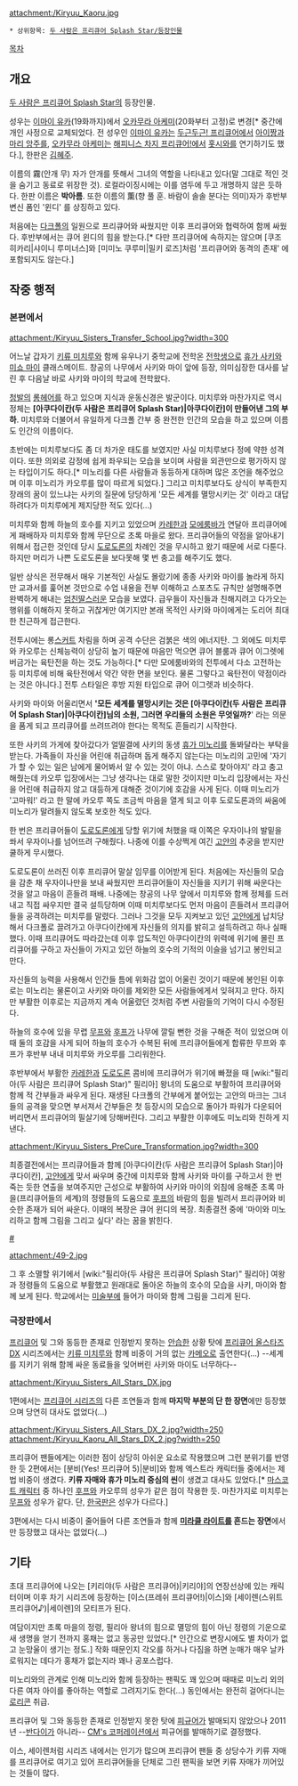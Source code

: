 {{{+1 霧生薫 / Kiryuu Kaoru }}}

attachment:/Kiryuu_Kaoru.jpg

 * 상위항목: [[두 사람은 프리큐어 Splash Star/등장인물]]

[[목차]]

== 개요 ==
[[두 사람은 프리큐어 Splash Star]]의 등장인물.

성우는 [[이마이 유카]](19화까지)에서 [[오카무라 아케미]](20화부터 고정)로 변경[* 중간에 개인 사정으로 교체되었다. 전 성우인 [[이마이 유카]]는 [[두근두근! 프리큐어]]에서 [[아이짱]]과 [[마리 앙주]]를, [[오카무라 아케미]]는 [[해피니스 차지 프리큐어!]]에서 [[홋시와]]를 연기하기도 했다.], 한판은 [[김혜주]].

이름의 霧(안개 무) 자가 안개를 뜻해서 그녀의 역할을 나타내고 있다(말 그대로 적인 것을 숨기고 동료로 위장한 것). 로컬라이징시에는 이를 염두에 두고 개명하지 않은 듯하다. 한판 이름은 '''박아름'''. 또한 이름의 薫(향 풀 훈. 바람이 솔솔 분다는 의미)자가 후반부 변신 폼인 '윈디' 를 상징하고 있다.

처음에는 [[다크폴]]의 일원으로 프리큐어와 싸웠지만 이후 프리큐어와 협력하여 함께 싸웠다. 후반부에서는 큐어 윈디의 힘을 받는다.[* 다만 프리큐어에 속하지는 않으며 [쿠조 히카리|샤이니 루미너스]와 [미미노 쿠루미|밀키 로즈]처럼 '프리큐어와 동격의 존재' 에 포함되지도 않는다.]

== 작중 행적 ==

=== 본편에서 ===
attachment:/Kiryuu_Sisters_Transfer_School.jpg?width=300

어느날 갑자기 [[키류 미치루]]와 함께 유우나기 중학교에 전학온 [[전학생]]으로 [[휴가 사키]]와 [[미쇼 마이]] 클래스메이트. 창공의 나무에서 사키와 마이 앞에 등장, 의미심장한 대사를 날린 후 다음날 바로 사키와 마이의 학교에 전학왔다.

[[청발]]의 [[롱헤어]]를 하고 있으며 지식과 운동신경은 발군이다. 미치루와 마찬가지로 역시 정체는 '''[아쿠다이칸(두 사람은 프리큐어 Splash Star)|아쿠다이칸]이 만들어낸 그의 부하'''. 미치루와 더불어서 유일하게 다크폴 간부 중 완전한 인간의 모습을 하고 있으며 이름도 인간의 이름이다.

초반에는 미치루보다도 좀 더 차가운 태도를 보였지만 사실 미치루보다 정에 약한 성격이다. 또한 의외로 감정에 쉽게 좌우되는 모습을 보이며 사람을 외관만으로 평가하지 않는 타입이기도 하다.[* 미노리를 다른 사람들과 동등하게 대하며 많은 조언을 해주었으며 이후 미노리가 카오루를 많이 따르게 되었다.] 그리고 미치루보다도 상식이 부족한지 장래의 꿈이 있느냐는 사키의 질문에 당당하게 '모든 세계를 멸망시키는 것' 이라고 대답하려다가 미치루에게 제지당한 적도 있다(...)

미치루와 함께 하늘의 호수를 지키고 있었으며 [[카레한]]과 [[모에룸바]]가 연달아 프리큐어에게 패배하자 미치루와 함께 무단으로 초록 마을로 왔다. 프리큐어들의 약점을 알아내기 위해서 접근한 것인데 당시 [[도로도론]]의 차례인 것을 무시하고 왔기 때문에 서로 다툰다. 하지만 머리가 나쁜 도로도론을 보다못해 몇 번 충고를 해주기도 했다.

일반 상식은 전무해서 매우 기본적인 사실도 몰랐기에 종종 사키와 마이를 놀라게 하지만 교과서를 훑어본 것만으로 수업 내용을 전부 이해하고 스포츠도 규칙만 설명해주면 완벽하게 해내는 [[엄친딸]]스러운 모습을 보였다. 급우들이 자신들과 친해지려고 다가오는 행위를 이해하지 못하고 귀찮게만 여기지만 본래 목적인 사키와 마이에게는 도리어 최대한 친근하게 접근한다.

전투시에는 롱[[스커트]] 차림을 하며 공격 수단은 검붉은 색의 에너지탄. 그 외에도 미치루와 카오루는 신체능력이 상당히 높기 때문에 마음만 먹으면 큐어 블룸과 큐어 이그렛에 버금가는 육탄전을 하는 것도 가능하다.[* 다만 모에룸바와의 전투에서 다소 고전하는 등 미치루에 비해 육탄전에서 약간 약한 면을 보인다. 물론 그렇다고 육탄전이 약점이라는 것은 아니다.] 전투 스타일은 후방 지원 타입으로 큐어 이그렛과 비슷하다.

사키와 마이와 어울리면서 ''''모든 세계를 멸망시키는 것은 [아쿠다이칸(두 사람은 프리큐어 Splash Star)|아쿠다이칸]님의 소원, 그러면 우리들의 소원은 무엇일까?'''' 라는 의문을 품게 되고 프리큐어를 쓰려뜨려야 한다는 목적도 흔들리기 시작한다.

또한 사키의 가게에 찾아갔다가 얼떨결에 사키의 동생 [[휴가 미노리]]를 돌봐달라는 부탁을 받는다. 가족들이 자신을 어린애 취급하며 돕게 해주지 않는다는 미노리의 고민에 '자기가 할 수 있는 일은 남에게 물어봐서 알 수 있는 것이 아냐. 스스로 찾아야지' 라고 충고해줬는데 카오루 입장에서는 그냥 생각나는 대로 말한 것이지만 미노리 입장에서는 자신을 어린애 취급하지 않고 대등하게 대해준 것이기에 호감을 사게 된다. 이때 미노리가 '고마워!' 라고 한 말에 카오루 쪽도 조금씩 마음을 열게 되고 이후 도로도론과의 싸움에 미노리가 말려들지 않도록 보호한 적도 있다.

한 번은 프리큐어들이 [[도로도론]]에게 당할 위기에 처했을 때 이쪽은 우자이나의 발밑을 쏴서 우자이나를 넘어뜨려 구해줬다. 나중에 이를 수상쩍게 여긴 [[고얀]]의 추궁을 받지만 쿨하게 무시했다.

도로도론이 쓰러진 이후 프리큐어 말살 임무를 이어받게 된다. 처음에는 자신들의 모습을 감춘 채 우자이나만을 보내 싸웠지만 프리큐어들이 자신들을 지키기 위해 싸운다는 것을 알고 마음이 흔들려 패배. 나중에는 창공의 나무 앞에서 미치루와 함께 정체를 드러내고 직접 싸우지만 결국 설득당하며 이때 미치루보다도 먼저 마음이 흔들려서 프리큐어들을 공격하려는 미치루를 말렸다. 그러나 그것을 모두 지켜보고 있던 [[고얀]]에게 납치당해서 다크폴로 끌려가고 아쿠다이칸에게 자신들의 의지를 밝히고 설득하려고 하나 실패했다. 이때 프리큐어도 따라갔는데 이후 압도적인 아쿠다이칸의 위력에 위기에 몰린 프리큐어를 구하고 자신들이 가지고 있던 하늘의 호수의 기적의 이슬을 넘기고 봉인되고 만다.

자신들의 능력을 사용해서 인간들 틈에 위화감 없이 어울린 것이기 때문에 봉인된 이후로는 미노리는 물론이고 사키와 마이를 제외한 모든 사람들에게서 잊혀지고 만다. 하지만 부활한 이후로는 지금까지 계속 어울렸던 것처럼 주변 사람들의 기억이 다시 수정된다.

하늘의 호수에 있을 무렵 [[무프]]와 [[후프]]가 나무에 깔릴 뻔한 것을 구해준 적이 있었으며 이때 둘의 호감을 사게 되어 하늘의 호수가 수복된 뒤에 프리큐어들에게 합류한 무프와 후프가 후반부 내내 미치루와 카오루를 그리워한다.

후반부에서 부활한 [[카레한]]과 [[도로도론]] 콤비에 프리큐어가 위기에 빠졌을 때 [wiki:"필리아(두 사람은 프리큐어 Splash Star)" 필리아] 왕녀의 도움으로 부활하여 프리큐어와 함께 적 간부들과 싸우게 된다. 재생된 다크폴의 간부에게 붙어있는 고얀의 마크는 그녀들의 공격을 맞으면 부서져서 간부들은 첫 등장시의 모습으로 돌아가 파워가 다운되어 버리면서 프리큐어의 필살기에 당해버린다. 그리고 부활한 이후에도 미노리와 친하게 지낸다.

attachment:/Kiryuu_Sisters_PreCure_Transformation.jpg?width=300

최종결전에서는 프리큐어들과 함께 [아쿠다이칸(두 사람은 프리큐어 Splash Star)|아쿠다이칸], [[고얀]]에게 맞서 싸우며 중간에 미치루와 함께 사키와 마이를 구하고서 한 번 죽는 듯한 연출을 보여주지만 근성으로 부활하여 사키와 마이의 외침에 응해준 초록 마을(프리큐어들의 세계)의 정령들의 도움으로 [[후프]]의 바람의 힘을 빌려서 프리큐어와 비슷한 존재가 되어 싸운다. 이때의 복장은 큐어 윈디의 복장. 최종결전 중에 '마이와 미노리하고 함께 그림을 그리고 싶다' 라는 꿈을 밝힌다.

[http://www.youtube.com/watch?v=i3yv9SjYoHQ #]

attachment:/49-2.jpg

그 후 소멸할 위기에서 [wiki:"필리아(두 사람은 프리큐어 Splash Star)" 필리아] 여왕과 정령들의 도움으로 부활했고 원래대로 돌아온 하늘의 호수의 모습을 사키, 마이와 함께 보게 된다. 학교에서는 [[미술]]부에 들어가 마이와 함께 그림을 그리게 된다.

=== 극장판에서  ===
[[프리큐어]] 및 그와 동등한 존재로 인정받지 못하는 [[안습]]한 상황 탓에 [[프리큐어 올스타즈 DX]] 시리즈에서는 [[키류 미치루]]와 함께 비중이 거의 없는 [[카메오]]로 출연한다(...) --세계를 지키기 위해 함께 싸운 동료들을 잊어버린 사키와 마이도 너무하다--

attachment:/Kiryuu_Sisters_All_Stars_DX.jpg

1편에서는 [[프리큐어 시리즈]]의 다른 조연들과 함께 '''마지막 부분의 단 한 장면'''에만 등장했으며 당연히 대사도 없었다(...)

attachment:/Kiryuu_Sisters_All_Stars_DX_2.jpg?width=250 attachment:/Kiryuu_Kaoru_All_Stars_DX_2.jpg?width=250

프리큐어 팬들에게는 이러한 점이 상당히 아쉬운 요소로 작용했으며 그런 분위기를 반영한 듯 2편에서는 [분비(Yes! 프리큐어 5)|분비]와 함께 엑스트라 캐릭터들 중에서는 제법 비중이 생겼다. '''키류 자매와 휴가 미노리 중심의 씬'''이 생겼고 대사도 있었다.[* [[마스코트 캐릭터]] 중 하나인 [[후프]]와 카오루의 성우가 같은 점이 작용한 듯. 마찬가지로 미치루는 [[무프]]와 성우가 같다. 단, [[한국]]판은 성우가 다르다.]

3편에서는 다시 비중이 줄어들어 다른 조연들과 함께 '''[[미라클 라이트]]를 흔드는 장면'''에서만 등장했고 대사는 없었다(...)

== 기타 ==
초대 프리큐어에 나오는 [키리야(두 사람은 프리큐어)|키리야]의 연장선상에 있는 캐릭터이며 이후 차기 시리즈에 등장하는 [이스(프레쉬 프리큐어!)|이스]와 [세이렌(스위트 프리큐어♪)|세이렌]의 모티프가 된다.

여담이지만 초록 마을의 정령, 필리아 왕녀의 힘으로 멸망의 힘이 아닌 정령의 기운으로 새 생명을 얻기 전까지 홍채는 없고 동공만 있었다.[* 인간으로 변장시에도 별 차이가 없고 눈망울이 생기는 정도.] 작화 때문인지 각오를 하거나 다짐을 하면 눈매가 매우 날카로워지는 데다가 홍채가 없는지라 꽤나 공포스럽다.

미노리와의 관계로 인해 미노리와 함께 등장하는 팬픽도 꽤 있으며 때때로 미노리 외의 다른 여자 아이를 좋아하는 역할로 그려지기도 한다(...) 동인에서는 완전히 걸어다니는 [[로리콘]] 취급.

프리큐어 및 그와 동등한 존재로 인정받지 못한 탓에 [[피규어]]가 발매되지 않았으나 2011년 --[[반다이]]가 아니라-- [[CM's 코퍼레이션]]에서 피규어를 발매하기로 결정했다.

이스, 세이렌처럼 시리즈 내에서는 인기가 많으며 프리큐어 팬들 중 상당수가 키류 자매를 프리큐어로 여기고 있어 프리큐어들을 단체로 그린 팬픽을 보면 키류 자매가 끼어있는 것들이 많다.
